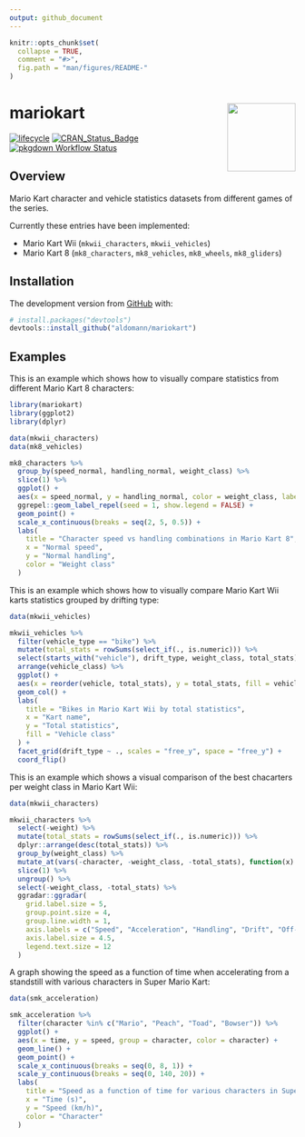 ```yaml
---
output: github_document
---
```


```r
knitr::opts_chunk$set(
  collapse = TRUE,
  comment = "#>",
  fig.path = "man/figures/README-"
)
```
# mariokart <img src="man/figures/logo.png" align="right" width="120"/>

<!-- badges: start -->
[![lifecycle](https://img.shields.io/badge/lifecycle-maturing-blue.svg)](https://www.tidyverse.org/lifecycle/#maturing)
[![CRAN_Status_Badge](https://www.r-pkg.org/badges/version/mariokart)](https://cran.r-project.org/package=mariokart)
[![pkgdown Workflow Status](https://github.com/aldomann/mariokart/workflows/pkgdown/badge.svg)](https://aldomann.github.io/maroikart/)
<!-- badges: end -->

## Overview

Mario Kart character and vehicle statistics datasets from different games of the series.

Currently these entries have been implemented:

- Mario Kart Wii (`mkwii_characters`, `mkwii_vehicles`) 
- Mario Kart 8 (`mk8_characters`, `mk8_vehicles`, `mk8_wheels`, `mk8_gliders`)

## Installation

<!-- You can install the released version of mariokart from [CRAN](https://CRAN.R-project.org) with: -->

<!-- ``` r -->
<!-- install.packages("mariokart") -->
<!-- ``` -->

<!-- And  -->
The development version from [GitHub](https://github.com/) with:

``` r
# install.packages("devtools")
devtools::install_github("aldomann/mariokart")
```
## Examples

This is an example which shows how to visually compare statistics from different Mario Kart 8 characters:

```r
library(mariokart)
library(ggplot2)
library(dplyr)
```

```r
data(mkwii_characters)
data(mk8_vehicles)

mk8_characters %>% 
  group_by(speed_normal, handling_normal, weight_class) %>% 
  slice(1) %>% 
  ggplot() +
  aes(x = speed_normal, y = handling_normal, color = weight_class, label = character) +
  ggrepel::geom_label_repel(seed = 1, show.legend = FALSE) +
  geom_point() +
  scale_x_continuous(breaks = seq(2, 5, 0.5)) +
  labs(
    title = "Character speed vs handling combinations in Mario Kart 8",
    x = "Normal speed",
    y = "Normal handling",
    color = "Weight class"
  ) 
```

This is an example which shows how to visually compare Mario Kart Wii karts statistics grouped by drifting type:

```r
data(mkwii_vehicles)

mkwii_vehicles %>% 
  filter(vehicle_type == "bike") %>% 
  mutate(total_stats = rowSums(select_if(., is.numeric))) %>% 
  select(starts_with("vehicle"), drift_type, weight_class, total_stats) %>% 
  arrange(vehicle_class) %>% 
  ggplot() +
  aes(x = reorder(vehicle, total_stats), y = total_stats, fill = vehicle_class) +
  geom_col() +
  labs(
    title = "Bikes in Mario Kart Wii by total statistics",
    x = "Kart name",
    y = "Total statistics",
    fill = "Vehicle class"
  ) +
  facet_grid(drift_type ~ ., scales = "free_y", space = "free_y") +
  coord_flip()
```

This is an example which shows a visual comparison of the best chacarters per weight class in Mario Kart Wii:
```r
data(mkwii_characters)

mkwii_characters %>% 
  select(-weight) %>% 
  mutate(total_stats = rowSums(select_if(., is.numeric))) %>% 
  dplyr::arrange(desc(total_stats)) %>% 
  group_by(weight_class) %>% 
  mutate_at(vars(-character, -weight_class, -total_stats), function(x) {x/10}) %>%
  slice(1) %>% 
  ungroup() %>% 
  select(-weight_class, -total_stats) %>% 
  ggradar::ggradar(
    grid.label.size = 5,
    group.point.size = 4,
    group.line.width = 1,
    axis.labels = c("Speed", "Acceleration", "Handling", "Drift", "Off-road", "Mini-turbo"),
    axis.label.size = 4.5,
    legend.text.size = 12
  )
```

A graph showing the speed as a function of time when accelerating from a standstill with various characters in Super Mario Kart:
```r
data(smk_acceleration)

smk_acceleration %>%
  filter(character %in% c("Mario", "Peach", "Toad", "Bowser")) %>%
  ggplot() +
  aes(x = time, y = speed, group = character, color = character) +
  geom_line() +
  geom_point() +
  scale_x_continuous(breaks = seq(0, 8, 1)) +
  scale_y_continuous(breaks = seq(0, 140, 20)) +
  labs(
    title = "Speed as a function of time for various characters in Super Mario Kart",
    x = "Time (s)",
    y = "Speed (km/h)",
    color = "Character"
  )
```

